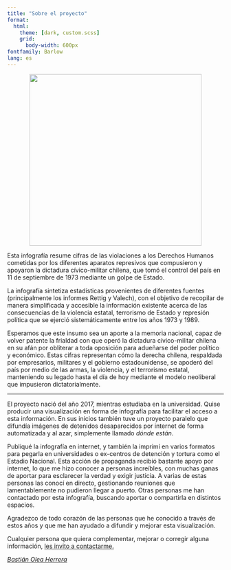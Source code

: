 ```yaml
---
title: "Sobre el proyecto"
format: 
  html:
    theme: [dark, custom.scss]
    grid:
      body-width: 600px
fontfamily: Barlow
lang: es
---
```


:::{style="text-align:center; margin:auto;"}
![](donde_estan.jpg){style="height:400px;"}
:::

Esta infografía resume cifras de las violaciones a los Derechos Humanos cometidas por los diferentes aparatos represivos que compusieron y apoyaron la dictadura cívico-militar chilena, que tomó el control del país en 11 de septiembre de 1973 mediante un golpe de Estado.

La infografía sintetiza estadísticas provenientes de diferentes fuentes (principalmente los informes Rettig y Valech), con el objetivo de recopilar de manera simplificada y accesible la información existente acerca de las consecuencias de la violencia estatal, terrorismo de Estado y represión política que se ejerció sistemáticamente entre los años 1973 y 1989.

Esperamos que este insumo sea un aporte a la memoria nacional, capaz de volver patente la frialdad con que operó la dictadura cívico-militar chilena en su afán por obliterar a toda oposición para adueñarse del poder político y económico. Estas cifras representan cómo la derecha chilena, respaldada por empresarios, militares y el gobierno estadounidense, se apoderó del país por medio de las armas, la violencia, y el terrorismo estatal, manteniendo su legado hasta el día de hoy mediante el modelo neoliberal que impusieron dictatorialmente.

----

El proyecto nació del año 2017, mientras estudiaba en la universidad. Quise producir una visualización en forma de infografía para facilitar el acceso a esta información. En sus inicios también tuve un proyecto paralelo que difundía imágenes de detenidos desaparecidos por internet de forma automatizada y al azar, simplemente llamado _dónde están_.

Publiqué la infografía en internet, y también la imprimí en varios formatos para pegarla en universidades o ex-centros de detención y tortura como el Estadio Nacional. Esta acción de propaganda recibió bastante apoyo por internet, lo que me hizo conocer a personas increíbles, con muchas ganas de aportar para esclarecer la verdad y exigir justicia. A varias de estas personas las conocí en directo, gestionando reuniones que lamentablemente no pudieron llegar a puerto. Otras personas me han contactado por esta infografía, buscando aportar o compartirla en distintos espacios. 

Agradezco de todo corazón de las personas que he conocido a través de estos años y que me han ayudado a difundir y mejorar esta visualización.

Cualquier persona que quiera complementar, mejorar o corregir alguna información, [les invito a contactarme.](https://bastianolea.rbind.io/contact/)

_[Bastián Olea Herrera](https://bastianolea.rbind.io)_